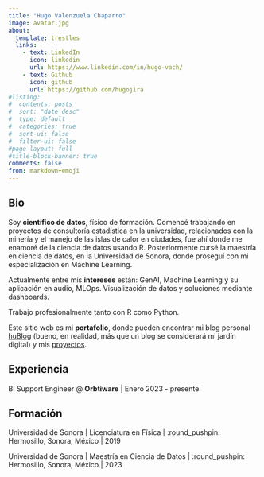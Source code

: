 ```yaml
---
title: "Hugo Valenzuela Chaparro"
image: avatar.jpg
about:
  template: trestles
  links:
    - text: LinkedIn
      icon: linkedin
      url: https://www.linkedin.com/in/hugo-vach/
    - text: Github
      icon: github
      url: https://github.com/hugojira
#listing:
#  contents: posts
#  sort: "date desc"
#  type: default
#  categories: true
#  sort-ui: false
#  filter-ui: false
#page-layout: full
#title-block-banner: true
comments: false
from: markdown+emoji
---
```


::: column-page
## Bio

Soy **científico de datos**, físico de formación. Comencé trabajando en proyectos de consultoría estadística en la universidad, relacionados con la minería y el manejo de las islas de calor en ciudades, fue ahí donde me enamoré de la ciencia de datos usando R. Posteriormente cursé la maestría en ciencia de datos, en la Universidad de Sonora, donde proseguí con mi especialización en Machine Learning.

Actualmente entre mis **intereses** están: GenAI, Machine Learning y su aplicación en audio, MLOps. Visualización de datos y soluciones mediante dashboards.

Trabajo profesionalmente tanto con R como Python.

Este sitio web es mi **portafolio**, donde pueden encontrar mi blog personal [huBlog](blog.qmd) (bueno, en realidad, más que un blog se considerará mi jardín digital) y mis [proyectos](proyectos/index.qmd).

## Experiencia

BI Support Engineer \@ **Orbtiware** \| Enero 2023 - presente

## Formación

Universidad de Sonora \| Licenciatura en Física \| :round_pushpin: Hermosillo, Sonora, México \| 2019

Universidad de Sonora \| Maestría en Ciencia de Datos \| :round_pushpin: Hermosillo, Sonora, México \| 2023
:::
